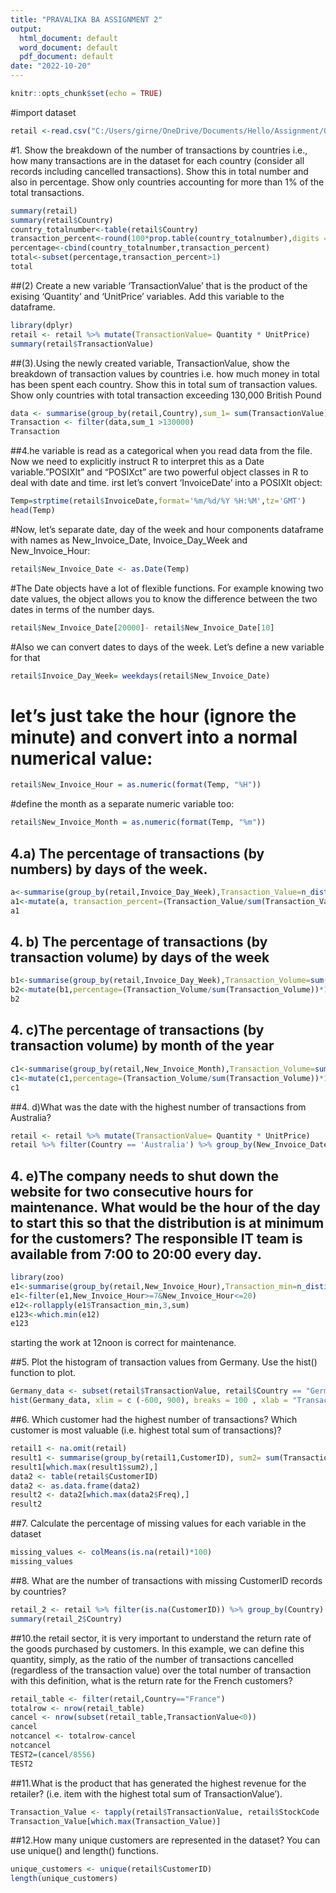 ---
title: "PRAVALIKA BA ASSIGNMENT 2"
output:
  html_document: default
  word_document: default
  pdf_document: default
date: "2022-10-20"
---

```{r setup, include=FALSE}
knitr::opts_chunk$set(echo = TRUE)
```

#import dataset
```{r}
retail <-read.csv("C:/Users/girne/OneDrive/Documents/Hello/Assignment/Online_Retail.csv")
```

#1. Show the breakdown of the number of transactions by countries i.e., how many transactions are in the dataset for each country (consider all records including cancelled transactions). Show this in total number and also in percentage. Show only countries accounting for more than 1% of the total transactions. 
```{r}
summary(retail)
summary(retail$Country)
country_totalnumber<-table(retail$Country)
transaction_percent<-round(100*prop.table(country_totalnumber),digits = 2)
percentage<-cbind(country_totalnumber,transaction_percent)
total<-subset(percentage,transaction_percent>1)
total

```

##(2) Create  a  new  variable  ‘TransactionValue’  that  is  the  product  of  the  exising  ‘Quantity’  and  ‘UnitPrice’ variables. Add this variable to the dataframe.
```{r}
library(dplyr)
retail <- retail %>% mutate(TransactionValue= Quantity * UnitPrice)
summary(retail$TransactionValue)
```

##(3).Using the newly created variable, TransactionValue, show the breakdown of transaction values by countries i.e. how much money in total has been spent each country. Show this in total sum of transaction values. Show only countries with total transaction exceeding 130,000 British Pound
```{r}
data <- summarise(group_by(retail,Country),sum_1= sum(TransactionValue))
Transaction <- filter(data,sum_1 >130000)
Transaction
```

##4.he variable is read as a categorical when you read data  from  the  file.  Now  we  need  to  explicitly  instruct  R  to  interpret  this  as  a  Date  variable."POSIXlt" and "POSIXct" are two powerful object classes in R to deal with date and time.  irst let’s convert ‘InvoiceDate’ into a POSIXlt object: 


```{r}
Temp=strptime(retail$InvoiceDate,format='%m/%d/%Y %H:%M',tz='GMT') 
head(Temp)

```
#Now,  let’s  separate  date,  day  of  the  week  and  hour  components dataframe with names as New_Invoice_Date, Invoice_Day_Week and New_Invoice_Hour: 

```{r}
retail$New_Invoice_Date <- as.Date(Temp) 
```

#The Date objects have a lot of flexible functions. For example knowing two date values, the object allows you to know the difference between the two dates in terms of the number days.
```{r}
retail$New_Invoice_Date[20000]- retail$New_Invoice_Date[10] 
```
#Also we can convert dates to days of the week. Let’s define a new variable for that 

```{r}
retail$Invoice_Day_Week= weekdays(retail$New_Invoice_Date) 
```

# let’s  just  take  the  hour  (ignore the  minute)  and  convert  into  a  normal  numerical value: 
```{r}
retail$New_Invoice_Hour = as.numeric(format(Temp, "%H")) 
```

#define the month as a separate numeric variable too: 
```{r}
retail$New_Invoice_Month = as.numeric(format(Temp, "%m")) 
```

## 4.a) The  percentage  of  transactions  (by  numbers)  by  days  of  the  week. 
```{r}
a<-summarise(group_by(retail,Invoice_Day_Week),Transaction_Value=n_distinct(InvoiceNo))
a1<-mutate(a, transaction_percent=(Transaction_Value/sum(Transaction_Value))*100)
a1
```

## 4. b) The percentage of transactions (by transaction volume) by days of the week 
```{r}
b1<-summarise(group_by(retail,Invoice_Day_Week),Transaction_Volume=sum(TransactionValue))
b2<-mutate(b1,percentage=(Transaction_Volume/sum(Transaction_Volume))*100)
b2
```

## 4. c)The percentage of transactions (by transaction volume) by month of the year 
```{r}
c1<-summarise(group_by(retail,New_Invoice_Month),Transaction_Volume=sum(TransactionValue))
c1<-mutate(c1,percentage=(Transaction_Volume/sum(Transaction_Volume))*100)
c1
```
##4. d)What was the date with the highest number of transactions from Australia? 
```{r}
retail <- retail %>% mutate(TransactionValue= Quantity * UnitPrice)
retail %>% filter(Country == 'Australia') %>% group_by(New_Invoice_Date) %>% summarise(max=max(TransactionValue))
```

## 4. e)The company needs to shut down the website for two consecutive hours for maintenance. What would be the hour of the day to start this so that the distribution is at minimum for the customers? The responsible IT team is available from 7:00 to 20:00 every day. 
```{r}
library(zoo)
e1<-summarise(group_by(retail,New_Invoice_Hour),Transaction_min=n_distinct(InvoiceNo))
e1<-filter(e1,New_Invoice_Hour>=7&New_Invoice_Hour<=20)
e12<-rollapply(e1$Transaction_min,3,sum)
e123<-which.min(e12)
e123
```
starting the work at 12noon is correct for maintenance.

##5. Plot  the  histogram  of  transaction  values  from  Germany.  Use  the  hist()  function  to  plot.  

```{r}
Germany_data <- subset(retail$TransactionValue, retail$Country == "Germany")
hist(Germany_data, xlim = c (-600, 900), breaks = 100 , xlab = "Transaction Values of Germany", main = "Germany")
```

##6. Which customer had the highest number of transactions? Which customer is most valuable (i.e. highest total sum of transactions)?

```{r}
retail1 <- na.omit(retail)
result1 <- summarise(group_by(retail1,CustomerID), sum2= sum(TransactionValue))
result1[which.max(result1$sum2),]
data2 <- table(retail$CustomerID)
data2 <- as.data.frame(data2)
result2 <- data2[which.max(data2$Freq),]
result2
```

##7. Calculate the percentage of missing values for each variable in the dataset
```{r}
missing_values <- colMeans(is.na(retail)*100)
missing_values
```

##8. What  are  the  number  of  transactions  with  missing  CustomerID  records  by  countries?  
```{r}
retail_2 <- retail %>% filter(is.na(CustomerID)) %>% group_by(Country)
summary(retail_2$Country)
```


##10.the retail sector, it is very important to understand the return rate of the goods purchased by customers.  In  this  example,  we  can  define  this  quantity,  simply,  as  the  ratio  of  the  number  of transactions cancelled (regardless of the transaction value) over the total number of transaction with  this  definition,  what  is  the  return  rate  for  the  French  customers?   
```{r}
retail_table <- filter(retail,Country=="France")
totalrow <- nrow(retail_table)
cancel <- nrow(subset(retail_table,TransactionValue<0))
cancel
notcancel <- totalrow-cancel 
notcancel
TEST2=(cancel/8556)
TEST2
```

##11.What is the product that has generated the highest revenue for the retailer? (i.e. item with the highest total sum of TransactionValue’).
```{r}
Transaction_Value <- tapply(retail$TransactionValue, retail$StockCode  , sum)
Transaction_Value[which.max(Transaction_Value)]
```

##12.How many unique customers are represented in the dataset? You can use unique() and length() functions. 
```{r}
unique_customers <- unique(retail$CustomerID)
length(unique_customers)
```

